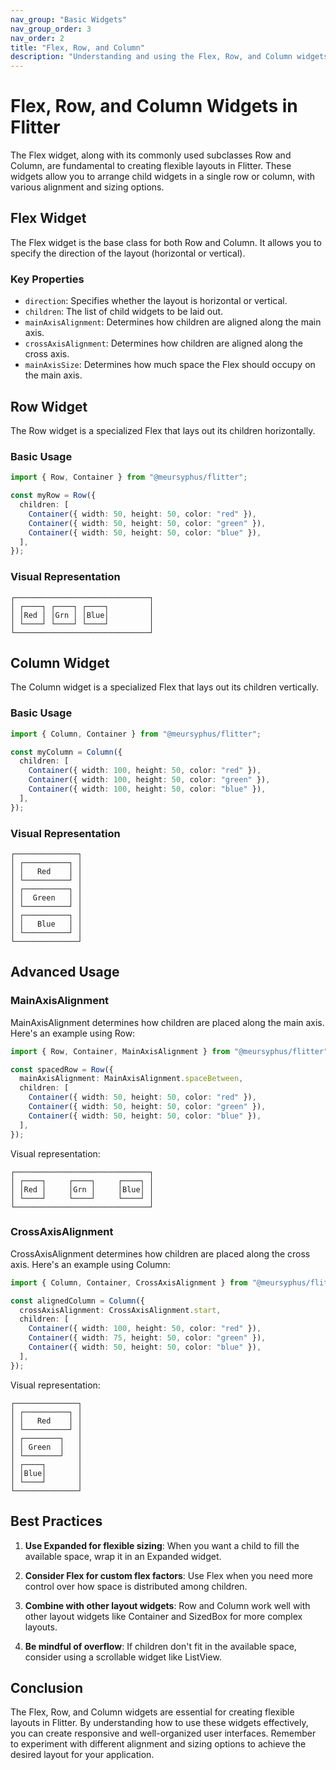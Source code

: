 ```yaml
---
nav_group: "Basic Widgets"
nav_group_order: 3
nav_order: 2
title: "Flex, Row, and Column"
description: "Understanding and using the Flex, Row, and Column widgets in Flitter for flexible layouts"
---
```


# Flex, Row, and Column Widgets in Flitter

The Flex widget, along with its commonly used subclasses Row and Column, are fundamental to creating flexible layouts in Flitter. These widgets allow you to arrange child widgets in a single row or column, with various alignment and sizing options.

## Flex Widget

The Flex widget is the base class for both Row and Column. It allows you to specify the direction of the layout (horizontal or vertical).

### Key Properties

- `direction`: Specifies whether the layout is horizontal or vertical.
- `children`: The list of child widgets to be laid out.
- `mainAxisAlignment`: Determines how children are aligned along the main axis.
- `crossAxisAlignment`: Determines how children are aligned along the cross axis.
- `mainAxisSize`: Determines how much space the Flex should occupy on the main axis.

## Row Widget

The Row widget is a specialized Flex that lays out its children horizontally.

### Basic Usage

```typescript
import { Row, Container } from "@meursyphus/flitter";

const myRow = Row({
  children: [
    Container({ width: 50, height: 50, color: "red" }),
    Container({ width: 50, height: 50, color: "green" }),
    Container({ width: 50, height: 50, color: "blue" }),
  ],
});
```

### Visual Representation

```
┌──────────────────────────────┐
│ ┌────┐ ┌────┐ ┌────┐         │
│ │Red │ │Grn │ │Blue│         │
│ └────┘ └────┘ └────┘         │
└──────────────────────────────┘
```

## Column Widget

The Column widget is a specialized Flex that lays out its children vertically.

### Basic Usage

```typescript
import { Column, Container } from "@meursyphus/flitter";

const myColumn = Column({
  children: [
    Container({ width: 100, height: 50, color: "red" }),
    Container({ width: 100, height: 50, color: "green" }),
    Container({ width: 100, height: 50, color: "blue" }),
  ],
});
```

### Visual Representation

```
┌──────────────┐
│ ┌──────────┐ │
│ │   Red    │ │
│ └──────────┘ │
│ ┌──────────┐ │
│ │  Green   │ │
│ └──────────┘ │
│ ┌──────────┐ │
│ │   Blue   │ │
│ └──────────┘ │
└──────────────┘
```

## Advanced Usage

### MainAxisAlignment

MainAxisAlignment determines how children are placed along the main axis. Here's an example using Row:

```typescript
import { Row, Container, MainAxisAlignment } from "@meursyphus/flitter";

const spacedRow = Row({
  mainAxisAlignment: MainAxisAlignment.spaceBetween,
  children: [
    Container({ width: 50, height: 50, color: "red" }),
    Container({ width: 50, height: 50, color: "green" }),
    Container({ width: 50, height: 50, color: "blue" }),
  ],
});
```

Visual representation:

```
┌──────────────────────────────┐
│ ┌────┐     ┌────┐     ┌────┐ │
│ │Red │     │Grn │     │Blue│ │
│ └────┘     └────┘     └────┘ │
└──────────────────────────────┘
```

### CrossAxisAlignment

CrossAxisAlignment determines how children are placed along the cross axis. Here's an example using Column:

```typescript
import { Column, Container, CrossAxisAlignment } from "@meursyphus/flitter";

const alignedColumn = Column({
  crossAxisAlignment: CrossAxisAlignment.start,
  children: [
    Container({ width: 100, height: 50, color: "red" }),
    Container({ width: 75, height: 50, color: "green" }),
    Container({ width: 50, height: 50, color: "blue" }),
  ],
});
```

Visual representation:

```
┌──────────────┐
│ ┌──────────┐ │
│ │   Red    │ │
│ └──────────┘ │
│ ┌────────┐   │
│ │ Green  │   │
│ └────────┘   │
│ ┌────┐       │
│ │Blue│       │
│ └────┘       │
└──────────────┘
```

## Best Practices

1. **Use Expanded for flexible sizing**: When you want a child to fill the available space, wrap it in an Expanded widget.

2. **Consider Flex for custom flex factors**: Use Flex when you need more control over how space is distributed among children.

3. **Combine with other layout widgets**: Row and Column work well with other layout widgets like Container and SizedBox for more complex layouts.

4. **Be mindful of overflow**: If children don't fit in the available space, consider using a scrollable widget like ListView.

## Conclusion

The Flex, Row, and Column widgets are essential for creating flexible layouts in Flitter. By understanding how to use these widgets effectively, you can create responsive and well-organized user interfaces. Remember to experiment with different alignment and sizing options to achieve the desired layout for your application.
